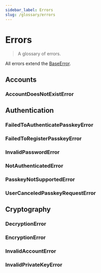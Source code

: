 ```yaml
---
sidebar_label: Errors
slug: /glossary/errors
---
```



# Errors

> A glossary of errors.

All errors extend the [BaseError](04-glossary/02-types.mdc#BaseError).

<SectionBreak />

## Accounts

### AccountDoesNotExistError

<SectionBreak />

## Authentication

### FailedToAuthenticatePasskeyError

### FailedToRegisterPasskeyError

### InvalidPasswordError

### NotAuthenticatedError

### PasskeyNotSupportedError

### UserCanceledPasskeyRequestError

<SectionBreak />

## Cryptography

### DecryptionError

### EncryptionError

### InvalidAccountError

### InvalidPrivateKeyError
